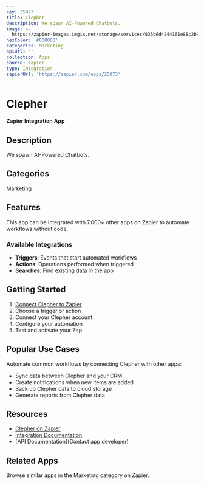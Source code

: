 ```yaml
---
key: 25073
title: Clepher
description: We spawn AI-Powered Chatbots.
image: >-
  https://zapier-images.imgix.net/storage/services/835b6d4244161e88c2b9504b137fbdfb.png?auto=format%2Ccompress&ixlib=python-3.0.0&q=50
hexColor: '#000000'
categories: Marketing
apiUrl: ''
collection: Apps
source: zapier
type: Integration
zapierUrl: 'https://zapier.com/apps/25073'
---
```

# Clepher

**Zapier Integration App**

## Description

We spawn AI-Powered Chatbots.

## Categories

Marketing

## Features

This app can be integrated with 7,000+ other apps on Zapier to automate workflows without code.

### Available Integrations

- **Triggers**: Events that start automated workflows
- **Actions**: Operations performed when triggered
- **Searches**: Find existing data in the app

## Getting Started

1. [Connect Clepher to Zapier](https://zapier.com/apps/25073)
2. Choose a trigger or action
3. Connect your Clepher account
4. Configure your automation
5. Test and activate your Zap

## Popular Use Cases

Automate common workflows by connecting Clepher with other apps:

- Sync data between Clepher and your CRM
- Create notifications when new items are added
- Back up Clepher data to cloud storage
- Generate reports from Clepher data

## Resources

- [Clepher on Zapier](https://zapier.com/apps/25073)
- [Integration Documentation](https://zapier.com/apps/25073/integrations)
- [API Documentation](Contact app developer)

## Related Apps

Browse similar apps in the Marketing category on Zapier.
